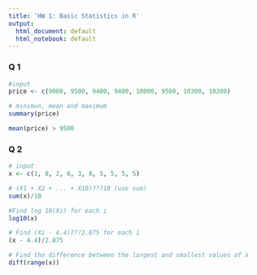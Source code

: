 ```yaml
---
title: 'HW 1: Basic Statistics in R'
output:
  html_document: default
  html_notebook: default
---
```

### Q 1

```r
#input
price <- c(9000, 9500, 9400, 9400, 10000, 9500, 10300, 10200)
```

```r
# minimun, mean and maximum
summary(price)
```

```r
mean(price) > 9500
```

### Q 2

```r
# input
x <- c(1, 8, 2, 6, 3, 8, 5, 5, 5, 5)
```


```r
# (X1 + X2 + ... + X10)???10 (use sum)
sum(x)/10
```

```r
#Find log 10(Xi) for each i
log10(x)
```

```r
# Find (Xi - 4.4)???2.875 for each i
(x - 4.4)/2.875
```

```r
# Find the difference between the largest and smallest values of x
diff(range(x))
````



















